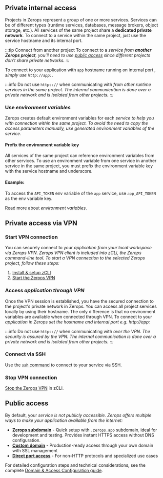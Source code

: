 
## Private internal access

Projects in Zerops represent a group of one or more services.
Services can be of different types (runtime services, databases, message brokers, object storage, etc.). All services of the same project share a **dedicated private network**. To connect to a service within the same project, just use the service hostname and its <VarLink name="servicePath" path="/{{VAR}}/how-to/build-pipeline#ports">internal port</VarLink>.

:::tip Connect from another project
To connect to a <Var name="serviceDisplay" /> service from **another Zerops project**, you'll need to use [public access](#public-access) since different projects don't share private networks.
:::

To connect to your application with `app` hostname running on <VarLink name="servicePath" path="/{{VAR}}/how-to/build-pipeline#ports">internal port</VarLink> <Var name="defaultPort" />, simply use <code>http<snap>:</snap>//app:<Var name="defaultPort" /></code>.

:::info
Do not use `https://` when communicating with <Var name="serviceDisplay" /> from other runtime services in the same project. The internal communication is done over a private network and is isolated from other projects.
:::

### Use <Var name="serviceDisplay" /> environment variables

Zerops creates default environment variables for each <Var name="serviceDisplay" /> service to help you with connection within the same project. To avoid the need to copy the access parameters manually, use <VarLink name="servicePath" path="/{{VAR}}/how-to/env-variables#generated-env-variables">generated environment variables</VarLink> of the <Var name="serviceDisplay" /> service.

#### Prefix the environment variable key

All services of the same project can reference environment variables from other services. To use an environment variable from one service in another service in the same project, you must prefix the environment variable key with the service hostname and underscore.

#### Example:

To access the `API_TOKEN` env variable of the `app` service, use `app_API_TOKEN` as the env variable key.

Read more about <VarLink name="servicePath" path="/{{VAR}}/how-to/env-variables"><Var name="serviceDisplay" /> environment variables</VarLink>.

## Private access via VPN

### Start VPN connection

You can securely connect to your <Var name="serviceDisplay" /> application from your local workspace via Zerops VPN. Zerops VPN client is included into zCLI, the Zerops command-line tool. To start a VPN connection to the selected Zerops project, follow these steps:

1. [Install & setup zCLI](/references/cli)
2. [Start the Zerops VPN](/references/networking/vpn#start-vpn)

### Access <Var name="serviceDisplay" /> application through VPN

Once the VPN session is established, you have the secured connection to the project's private network in Zerops. You can access all project services locally by using their hostname. The only difference is that no <VarLink name="servicePath" path="/{{VAR}}/how-to/env-variables">environment variables</VarLink> are available when connected through VPN. To connect to your <Var name="serviceDisplay" /> application in Zerops set the hostname and <VarLink name="servicePath" path="/{{VAR}}/how-to/build-pipeline#ports">internal port</VarLink> e.g. http://app:<Var name="defaultPort" />

:::info
Do not use `https://` when communicating with <Var name="serviceDisplay" /> over the VPN. The security is assured by the VPN. The internal communication is done over a private network and is isolated from other projects.
:::

### Connect via SSH

Use the <a href="/references/networking/ssh">`ssh` command</a> to connect to your service via SSH.

### Stop VPN connection

[Stop the Zerops VPN](/references/networking/vpn#stop-vpn) in zCLI.

## Public access

By default, your <Var name="serviceDisplay" /> service is not publicly accessible. Zerops offers multiple ways to make your application available from the internet:

- **[Zerops subdomain](/references/networking/public-access#zerops-subdomain-access)** - Quick setup with `.zerops.app` subdomain, ideal for development and testing. Provides instant HTTPS access without DNS configuration.
- **[Custom domain](/references/networking/public-access#custom-domain-access)** - Production-ready access through your own domain with SSL management
- **[Direct port access](/features/access#opening-public-ports)** - For non-HTTP protocols and specialized use cases

For detailed configuration steps and technical considerations, see the complete [Domain & Access Configuration guide](/features/access).